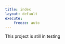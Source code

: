 ```yaml
---
title: index
layout: default
execute:
    freeze: auto
---
```


::: {.callout-note}
This project is still in testing
:::